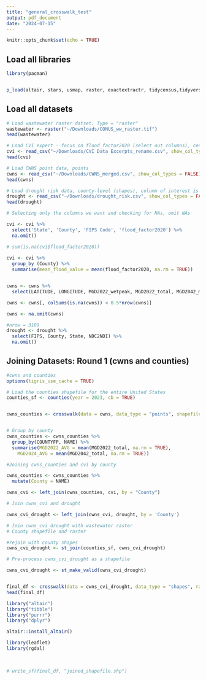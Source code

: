 ```yaml
---
title: "general_crosswalk_test"
output: pdf_document
date: "2024-07-15"
---
```


```r
knitr::opts_chunk$set(echo = TRUE)
```

## Load all libraries 
```r
library(pacman)


p_load(altair, stars, usmap, raster, exactextractr, tidycensus,tidyverse,sf,data.table,tigris,car,janitor,rmapshaper, terra, qgisprocess)


```

## Load all datasets

```r
# Load wastewater raster datset. Type = "raster"
wastewater <- raster("~/Downloads/CONUS_ww_raster.tif")
head(wastewater)

# Load CVI expert - focus on flood_factor2020 (select out columns), census tracts, includes county (shapes)
cvi <- read_csv("~/Downloads/CVI Data Excerpts_rename.csv", show_col_types = FALSE)
head(cvi)

# Load CWNS point data, points
cwns <- read_csv("~/Downloads/CWNS_merged.csv", show_col_types = FALSE)
head(cwns)

# Load drought risk data, county-level (shapes), column of interest is "NDC2NDI", select columns out  
drought <- read_csv("~/Downloads/drought_risk.csv", show_col_types = FALSE)
head(drought)
```

```r
# Selecting only the columns we want and checking for NAs, omit NAs

cvi <- cvi %>% 
  select('State', 'County', 'FIPS Code', 'flood_factor2020') %>% 
  na.omit()

# sum(is.na(cvi$flood_factor2020))
  
cvi <- cvi %>%
  group_by (County) %>%
  summarise(mean_flood_value = mean(flood_factor2020, na.rm = TRUE))


cwns <- cwns %>%
  select(LATITUDE, LONGITUDE, MGD2022_wetpeak, MGD2022_total, MGD2042_muni, MGD2042_ind, MGD2042_infil, MGD2042_wetpeak,  MGD2042_total, MGD2022_muni, MGD2022_ind, MGD2022_ind, MGD2022_infil)

cwns <- cwns[, colSums(is.na(cwns)) < 0.5*nrow(cwns)]

cwns <- na.omit(cwns)

#nrow = 3109
drought <- drought %>%
  select(FIPS, County, State, NDC2NDI) %>%
  na.omit()

```


## Joining Datasets: Round 1 (cwns and counties)
```r
#cwns and counties
options(tigris_use_cache = TRUE)

# Load the counties shapefile for the entire United States
counties_sf <- counties(year = 2023, cb = TRUE)


cwns_counties <- crosswalk(data = cwns, data_type = "points", shapefile = counties_sf, source_scale = c("LONGITUDE", "LATITUDE"))


# Group by county 
cwns_counties <- cwns_counties %>%
  group_by(COUNTYFP, NAME) %>%
  summarise(MGD2022_AVG = mean(MGD2022_total, na.rm = TRUE),
    MGD2024_AVG = mean(MGD2042_total, na.rm = TRUE))


```
```r
#Joining cwns_counties and cvi by county 

cwns_counties <- cwns_counties %>% 
  mutate(County = NAME)

cwns_cvi <- left_join(cwns_counties, cvi, by = "County")


```
```r
# Join cwns_cvi and drought 

cwns_cvi_drought <- left_join(cwns_cvi, drought, by = 'County')


```
```r
# Join cwns_cvi_drought with wastewater raster
# County shapefile and raster

#rejoin with county shapes 
cwns_cvi_drought <- st_join(counties_sf, cwns_cvi_drought)

# Pre-process cwns_cvi_drought as a shapefile

cwns_cvi_drought <- st_make_valid(cwns_cvi_drought) 


final_df <- crosswalk(data = cwns_cvi_drought, data_type = "shapes", raster = wastewater, output_type = "shapefile")
head(final_df)


```


```r
library("altair")
library("tibble")
library("purrr")
library("dplyr")

altair::install_altair()
```
```r

library(leaflet)
library(rgdal)
  
  
```


```r
# write_sf(final_df, "joined_shapefile.shp")
```

